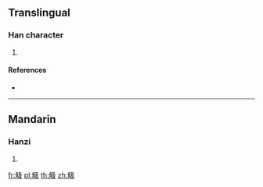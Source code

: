 {{character info/new}}
==Translingual==

===Han character===
{{Han char|rn=148|rad=角|as=04|sn=11|four=27247|canj=NBNHE}}

# {{defn|Han|sort=角04}}

====References====
* {{Han ref|kx=1140.240|dkj=35031|hdz=63921.040|uh=89D9|ud=35289|bh=D7C7|bd=55239}}

----

==Mandarin==

===Hanzi===
{{cmn-hanzi|pin=[[jí]] ([[ji2]])|wg=chi<sup>2</sup>}}

# {{defn|lang=cmn|sort=角04}}

[[fr:觙]]
[[pl:觙]]
[[th:觙]]
[[zh:觙]]